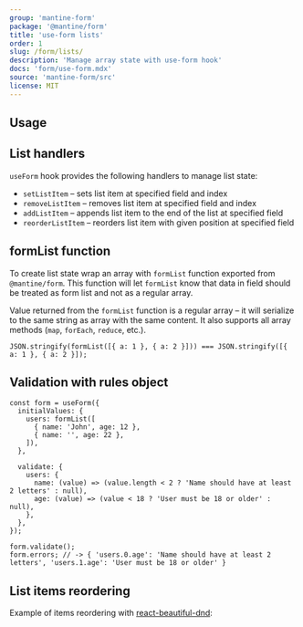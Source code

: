 ```yaml
---
group: 'mantine-form'
package: '@mantine/form'
title: 'use-form lists'
order: 1
slug: /form/lists/
description: 'Manage array state with use-form hook'
docs: 'form/use-form.mdx'
source: 'mantine-form/src'
license: MIT
---
```



## Usage

<Demo data={FormDemos.lists} />

## List handlers

`useForm` hook provides the following handlers to manage list state:

- `setListItem` – sets list item at specified field and index
- `removeListItem` – removes list item at specified field and index
- `addListItem` – appends list item to the end of the list at specified field
- `reorderListItem` – reorders list item with given position at specified field

## formList function

To create list state wrap an array with `formList` function exported from `@mantine/form`.
This function will let `formList` know that data in field should be treated as form list
and not as a regular array.

Value returned from the `formList` function is a regular array – it will serialize to the
same string as array with the same content. It also supports all array methods (`map`, `forEach`, `reduce`, etc.).

```tsx
JSON.stringify(formList([{ a: 1 }, { a: 2 }])) === JSON.stringify([{ a: 1 }, { a: 2 }]);
```

## Validation with rules object

```tsx
const form = useForm({
  initialValues: {
    users: formList([
      { name: 'John', age: 12 },
      { name: '', age: 22 },
    ]),
  },

  validate: {
    users: {
      name: (value) => (value.length < 2 ? 'Name should have at least 2 letters' : null),
      age: (value) => (value < 18 ? 'User must be 18 or older' : null),
    },
  },
});

form.validate();
form.errors; // -> { 'users.0.age': 'Name should have at least 2 letters', 'users.1.age': 'User must be 18 or older' }
```

## List items reordering

Example of items reordering with [react-beautiful-dnd](https://npmjs.com/package/react-beautiful-dnd):

<Demo data={FormDemos.dnd} />
